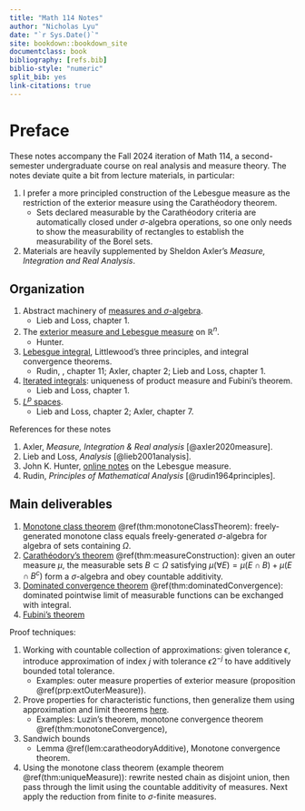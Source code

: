 ```yaml
---
title: "Math 114 Notes"
author: "Nicholas Lyu"
date: "`r Sys.Date()`"
site: bookdown::bookdown_site
documentclass: book
bibliography: [refs.bib]
biblio-style: "numeric"
split_bib: yes
link-citations: true
---
```


\usepackage{cancel}
\usepackage{amsmath}
\usepackage{bm}
\newcommand{\pd}[1]{\partial_{#1}}

\newcommand{\mbb}{\mathbb}
\newcommand{\mbf}{\mathbf}
\newcommand{\mb}{\boldsymbol}
\newcommand{\mrm}{\mathrm}
\newcommand{\mca}{\mathcal}
\newcommand{\mfk}{\mathfrak}
\newcommand{\tr}{\mrm{tr}} 
\newcommand{\df}{\dfrac}
\newcommand{\la}{\langle}
\newcommand{\ra}{\rangle}
\newcommand{\dag}{\dagger}

\newcommand{\Cl}{\mca C}
\newcommand{\Gr}{\mca G}
\newcommand{\Pf}{\mrm{Pf}}
\newcommand{\Pa}{\mca P}
\newcommand{\R}{\mbb R}
\newcommand{\N}{\mbb N}
\newcommand{\supp}{\mrm{supp}}

\newcommand{\poly}{\mrm{poly}}



# Preface {-}
These notes accompany the Fall 2024 iteration of Math 114, a second-semester 
undergraduate course on real analysis and measure theory. The notes 
deviate quite a bit from lecture materials, in particular: 

1. I prefer a more principled construction of the Lebesgue measure as the restriction of 
    the exterior measure using the Carathéodory theorem.
    - Sets declared measurable by the Carathéodory criteria are automatically 
    closed under $\sigma$-algebra operations, so 
    one only needs to show the measurability of rectangles 
    to establish the measurability of the Borel sets.
2. Materials are heavily supplemented by Sheldon Axler's 
    _Measure, Integration and Real Analysis_. 

## Organization {-}

1. Abstract machinery of [measures and $\sigma$-algebra](#abstractMachinery). 
    - Lieb and Loss, chapter 1. 
2. The [exterior measure and Lebesgue measure](#realMeasures) on $\R^n$. 
    - Hunter. 
3. [Lebesgue integral](#integration), 
    Littlewood's three principles, and integral convergence theorems. 
    - Rudin, , chapter 11; Axler, chapter 2; Lieb and Loss, chapter 1. 
4. [Iterated integrals](#iteratedIntegrals}): uniqueness of product measure 
    and Fubini's theorem. 
    - Lieb and Loss, chapter 1. 
5. [$L^p$ spaces](#Lpspaces). 
    - Lieb and Loss, chapter 2; Axler, chapter 7. 

References for these notes

1. Axler, _Measure, Integration \& Real analysis_ [@axler2020measure]. 
2. Lieb and Loss, _Analysis_ [@lieb2001analysis]. 
3. John K. Hunter, [online notes](https://www.math.ucdavis.edu/~hunter/measure_theory/measure_notes_ch2.pdf)
    on the Lebesgue measure. 
4. Rudin, _Principles of Mathematical Analysis_ [@rudin1964principles]. 


## Main deliverables {-}

1. <u>Monotone class theorem</u> \@ref(thm:monotoneClassTheorem): 
    freely-generated monotone class equals freely-generated $\sigma$-algebra 
    for algebra of sets containing $\Omega$. 
2. <u>Carathéodory's theorem</u> \@ref(thm:measureConstruction): 
    given an outer measure $\mu$, the measurable sets $B\subset \Omega$ satisfying 
    $\mu(\forall E) = \mu(E\cap B) + \mu(E\cap B^c)$ form a $\sigma$-algebra 
    and obey countable additivity. 
3. <u>Dominated convergence theorem</u> \@ref(thm:dominatedConvergence): 
    dominated pointwise limit of measurable functions can be exchanged with integral.  
4. <u>Fubini's theorem</u>

Proof techniques:

1. Working with countable collection of approximations: given tolerance $\epsilon$, 
    introduce approximation of index $j$ with tolerance $\epsilon 2^{-j}$ 
    to have additively bounded total tolerance. 
    - Examples: outer measure properties of 
    exterior measure (proposition \@ref(prp:extOuterMeasure)). 
2. Prove properties for characteristic functions, then generalize them 
    using approximation and limit theorems [here](#realIntegration). 
    - Examples: Luzin's theorem, 
    monotone convergence theorem \@ref(thm:monotoneConvergence),   
3. Sandwich bounds 
    - Lemma \@ref(lem:caratheodoryAdditive), 
    Monotone convergence theorem. 
4. Using the monotone class theorem (example theorem \@ref(thm:uniqueMeasure)): 
    rewrite nested chain as disjoint union, then pass through the limit 
    using the countable additivity of measures. 
    Next apply the reduction from finite to $\sigma$-finite measures. 